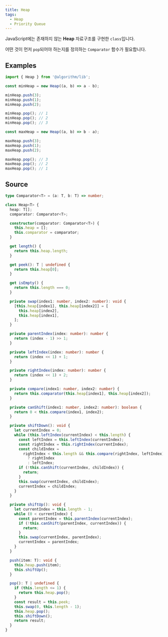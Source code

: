 ```yaml
---
title: Heap
tags:
  - Heap
  - Priority Queue
---
```


JavaScript에는 존재하지 않는 **Heap** 자료구조를 구현한 `class`입니다.

어떤 것이 먼저 `pop`되어야 하는지를 정의하는 `Comparator` 함수가 필요합니다.

## Examples

```typescript copy
import { Heap } from '@algorithm/lib';

const minHeap = new Heap((a, b) => a - b);

minHeap.push(3);
minHeap.push(1);
minHeap.push(2);

minHeap.pop(); // 1
minHeap.pop(); // 2
minHeap.pop(); // 3

const maxHeap = new Heap((a, b) => b - a);

maxHeap.push(3);
maxHeap.push(1);
maxHeap.push(2);

maxHeap.pop(); // 3
maxHeap.pop(); // 2
maxHeap.pop(); // 1
```

## Source

```typescript filename="heap.ts" copy
type Comparator<T> = (a: T, b: T) => number;

class Heap<T> {
  heap: T[];
  comparator: Comparator<T>;

  constructor(comparator: Comparator<T>) {
    this.heap = [];
    this.comparator = comparator;
  }

  get length() {
    return this.heap.length;
  }

  get peek(): T | undefined {
    return this.heap[0];
  }

  get isEmpty() {
    return this.length === 0;
  }

  private swap(index1: number, index2: number): void {
    [this.heap[index1], this.heap[index2]] = [
      this.heap[index2],
      this.heap[index1],
    ];
  }

  private parentIndex(index: number): number {
    return (index - 1) >> 1;
  }

  private leftIndex(index: number): number {
    return (index << 1) + 1;
  }

  private rightIndex(index: number): number {
    return (index << 1) + 2;
  }

  private compare(index1: number, index2: number) {
    return this.comparator(this.heap[index1], this.heap[index2]);
  }

  private canShift(index1: number, index2: number): boolean {
    return 0 < this.compare(index1, index2);
  }

  private shiftDown(): void {
    let currentIndex = 0;
    while (this.leftIndex(currentIndex) < this.length) {
      const leftIndex = this.leftIndex(currentIndex);
      const rightIndex = this.rightIndex(currentIndex);
      const childIndex =
        rightIndex < this.length && this.compare(rightIndex, leftIndex) < 0
          ? rightIndex
          : leftIndex;
      if (!this.canShift(currentIndex, childIndex)) {
        return;
      }
      this.swap(currentIndex, childIndex);
      currentIndex = childIndex;
    }
  }

  private shiftUp(): void {
    let currentIndex = this.length - 1;
    while (0 < currentIndex) {
      const parentIndex = this.parentIndex(currentIndex);
      if (!this.canShift(parentIndex, currentIndex)) {
        return;
      }
      this.swap(currentIndex, parentIndex);
      currentIndex = parentIndex;
    }
  }

  push(item: T): void {
    this.heap.push(item);
    this.shiftUp();
  }

  pop(): T | undefined {
    if (this.length <= 1) {
      return this.heap.pop();
    }
    const result = this.peek;
    this.swap(0, this.length - 1);
    this.heap.pop();
    this.shiftDown();
    return result;
  }
}
```
